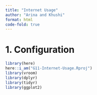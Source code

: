 ```yaml
---
title: "Internet Usage"
author: "Arina and Khushi"
format: html
code-fold: true
---
```

# 1. Configuration
```r
library(here)
here::i_am("G11-Internet-Usage.Rproj")
library(vroom)
library(dplyr)
library(tidyr)
library(ggplot2)
```

